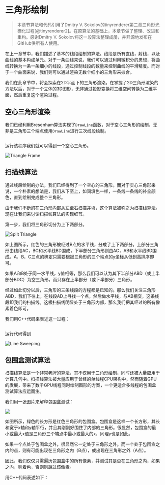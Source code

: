 # 三角形绘制

> 本章节算法和代码引用了Dmitry V. Sokolov的tinyrenderer第二章三角形光栅化过程[@tinyrenderer2]。在原算法的基础上，本章节做了整理、改进和重构。感谢Dmitry V. Sokolov将这一段算法整理成册，并开源地发布在GitHub供所有人使用。

在上一章节中，我们描述了基本的线段绘制的算法。线段是所有直线，射线，以及曲线的基本构成单元。对于一条曲线来说，我们可以通过利用微积分的思想，将曲线转换为一条一条细小的线段，通过控制线段的数量来控制曲线的平滑精度。而对于一个曲面来说，我们则可以通过渲染无数个细小的三角形来拟合。

我们在此章节中，将会探索在2D平面下的三角形渲染。在掌握了2D三角形渲染的方法以后，对于一个立体的3D图形，无非通过投影变换将三维空间转换为二维平面，然后重复这个渲染过程。

## 空心三角形渲染

我们已经利用Bresenham算法实现了`DrawLine`函数，对于空心三角形的绘制，无非是三角形三个端点使用`DrawLine`进行三次线段绘制。

```cc
```

运行该程序我们就可以得到一个空心三角形。

![](code/03-triangle/triangle-frame.png "Triangle Frame")

## 扫描线算法

通过线段绘制的办法，我们已经得到了一个空心的三角形。而对于实心三角形来说，一个朴素的想法是，我们从下至上，如同填色一样，一条线一条线的补全颜色，直到绘制完成整个三角形。

由于我们不断的在三角形内部从左至右扫描并填，这个算法被称之为扫描线算法。现在让我们来讨论扫描线算法的实现细节。

第一步，我们将三角形切分为上下两部分。

![](code/03-triangle/split-triangle.png "Split Triangle")

如上图所示，红色的三角形被经过B点的水平线，分成了上下两部分。上部分三角形由线段AC，BC和水平线BD围成，下半部分三角形则由AC，AB和水平线BD围成。A，B，C三点的确定只需要根据三角形的三个端点的y坐标从低到高排序即可。

如果A和B处于同一水平线，y值相等，那么我们可以认为其下半部分ABD（或上半部分BDC）为空三角形，而只存在上半部分（或下半部分）三角形。
 
经过如此切分以后，三角形的三条线段的方程都是已知的。那么我们关注三角形ABD，我们下往上，在线段AD上寻找一个点，然后做水平线，与AB相交，这条线段即我们的扫描线。这根扫描线明显处于三角形内部，那么我们把其经过的所有像素着色即可。

我们用C++代码来表述这一过程：

```cc
```

运行代码得到

![](code/03-triangle/line-sweeping.png "Line Sweeping")

## 包围盒测试算法

扫描线算法是一个非常老牌的算法，其不仅用于三角形绘制，同时还被大量应用于计算几何中。扫描线算法被大量应用于曾经的单线程CPU架构中，然而随着GPU的发展，带来了数千GPU线程同时绘制图形的方案，一个更适合多线程的包围盒测试算法应运而生。

我们用一张图片来解释包围盒测试：

![](code/03-triangle/bounding-box.png)

如图所示，绿色的长方形是红色三角形的包围盒。包围盒是这样一个长方形，其长和宽于x轴和y轴平行，并且其刚刚好围住了内部的三角形。很显然，包围盒的最小或最大x值是三角形三个端点中最小或最大的x，同理y也是如此。

如果一个点处于包围盒之外，很显然它一定处于三角形之外。而一个处于包围盒之内的点，则有可能出现在三角形之内（B点），或出现在三角形之外（A点）。

因此，我们仅仅只需遍历包围盒中的所有像素，并测试其是否在三角形之内，如果之内，则着色，否则则跳过该像素。

用C++代码表述如下：

```cc
```

